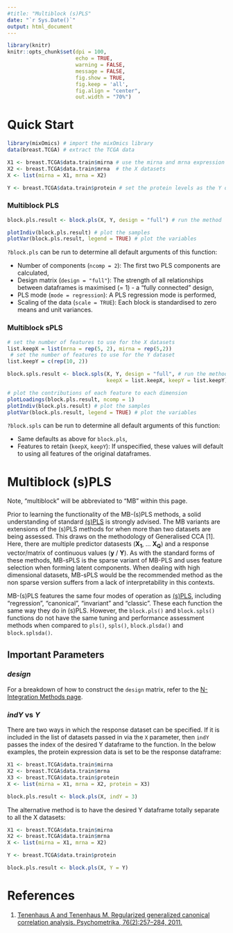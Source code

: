 ---
#title: "Multiblock (s)PLS"
date: "`r Sys.Date()`"
output: html_document
---

```{r global_options, include=FALSE}
library(knitr)
knitr::opts_chunk$set(dpi = 100, 
                      echo = TRUE, 
                      warning = FALSE, 
                      message = FALSE, 
                      fig.show = TRUE, 
                      fig.keep = 'all', 
                      fig.align = "center",
                      out.width = "70%") 
```

# Quick Start

``` {r}
library(mixOmics) # import the mixOmics library
data(breast.TCGA) # extract the TCGA data

X1 <- breast.TCGA$data.train$mirna # use the mirna and mrna expression levels as 
X2 <- breast.TCGA$data.train$mrna  # the X datasets
X <- list(mirna = X1, mrna = X2)

Y <- breast.TCGA$data.train$protein # set the protein levels as the Y dataset
```

### Multiblock PLS
``` {r, eval = FALSE}
block.pls.result <- block.pls(X, Y, design = "full") # run the method

plotIndiv(block.pls.result) # plot the samples
plotVar(block.pls.result, legend = TRUE) # plot the variables
```

`?block.pls` can be run to determine all default arguments of this function:

* Number of components (`ncomp = 2`): The first two PLS components are calculated,
* Design matrix (`design = "full"`): The strength of all relationships between dataframes is maximised (= 1) - a "fully connected" design,
* PLS mode (`mode = regression`): A PLS regression mode is performed,
* Scaling of the data (`scale = TRUE`): Each block is standardised to zero means and unit variances.

### Multiblock sPLS
``` {r, eval = FALSE}
# set the number of features to use for the X datasets
list.keepX = list(mrna = rep(5, 2), mirna = rep(5,2)) 
 # set the number of features to use for the Y dataset
list.keepY = c(rep(10, 2))

block.spls.result <- block.spls(X, Y, design = "full", # run the method
                                keepX = list.keepX, keepY = list.keepY) 

# plot the contributions of each feature to each dimension
plotLoadings(block.pls.result, ncomp = 1) 
plotIndiv(block.pls.result) # plot the samples
plotVar(block.pls.result, legend = TRUE) # plot the variables
```

`?block.spls` can be run to determine all default arguments of this function:

* Same defaults as above for `block.pls`,
* Features to retain (`keepX`, `keepY`): If unspecified, these values will default to using all features of the original dataframes. 

# Multiblock (s)PLS

Note, "multiblock" will be abbreviated to "MB" within this page.

Prior to learning the functionality of the MB-(s)PLS methods, a solid understanding of standard [(s)PLS](http://mixomics.org/methods/spls/) is strongly advised. The MB variants are extensions of the (s)PLS methods for when more than two datasets are being assessed. This draws on the methodology of Generalised CCA [1]. Here, there are multiple predictor datasests (**X~1~**, ... **X~Q~**) and a response vector/matrix of continuous values (**y** / **Y**). As with the standard forms of these methods, MB-sPLS is the sparse variant of MB-PLS and uses feature selection when forming latent components. When dealing with high dimensional datasets, MB-sPLS would be the recommended method as the non sparse version suffers from a lack of interpretability in this contexts. 

MB-(s)PLS features the same four modes of operation as [(s)PLS](http://mixomics.org/methods/spls/), including "regression", "canonical", "invariant" and "classic". These each function the same way they do in (s)PLS. However, the `block.pls()` and `block.spls()` functions do not have the same tuning and performance assessment methods when compared to `pls()`, `spls()`, `block.plsda()` and `block.splsda()`.


## Important Parameters

### *design* 

For a breakdown of how to construct the `design` matrix, refer to the [N-Integration Methods page](http://mixomics.org/methods/n-integration-methods/).

### *indY* vs *Y*

There are two ways in which the response dataset can be specified. If it is included in the list of datasets passed in via the `X` parameter, then `indY` passes the index of the desired Y dataframe to the function. In the below examples, the protein expression data is set to be the response dataframe:

``` {r, eval = FALSE}
X1 <- breast.TCGA$data.train$mirna 
X2 <- breast.TCGA$data.train$mrna
X3 <- breast.TCGA$data.train$protein
X <- list(mirna = X1, mrna = X2, protein = X3)

block.pls.result <- block.pls(X, indY = 3)
```

The alternative method is to have the desired Y dataframe totally separate to all the X datasets:

``` {r, eval = FALSE}
X1 <- breast.TCGA$data.train$mirna 
X2 <- breast.TCGA$data.train$mrna
X <- list(mirna = X1, mrna = X2)

Y <- breast.TCGA$data.train$protein

block.pls.result <- block.pls(X, Y = Y)
```


# References

1. [Tenenhaus A and Tenenhaus M. Regularized generalized canonical correlation analysis. Psychometrika, 76(2):257–284, 2011.](https://link.springer.com/article/10.1007%2Fs11336-011-9206-8)


